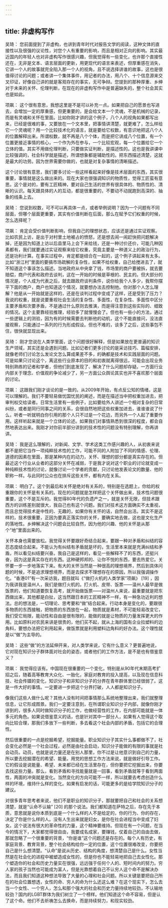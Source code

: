 ```yaml
---
---
---
```

title: 非虚构写作
---




吴琦： 您前面提到了非虚构，也讲到青年时代对报告文学的阅读，这种文体的直接性以及很强的议论性，对您个人有重要的影响，而且是相对正向的影响。其实最近国内的年轻人也对非虚构写作很感兴趣，但我觉得有一些变化，也许那个直接性还在，无非是文本、语言层面的更新，用更现代的语言来表述，但厚重感在消失，它讲一个人的故事就完全陷入那一个人的视角，且不说选择讲谁的故事，这也是很值得讨论的问题；或者讲一个集体事件，用记者的办法，用八个、十个信息源来交叉印证，好像自己讲的就是客观存在的事实，无可争辩。您提到的那种厚重、乡绅对于未来的关怀、伦理判断，在现在的非虚构写作中是普遍缺失的，整个社会其实也是如此。

项飙： 这个很有意思，我想这里是不是可以补充一点。如果把自己的愿景也写进去，会增加一定的厚重感，但更重要的，是会给文本一个灵魂，不是机械的记录，而是有灵魂和关怀在里面。比如你刚才讲的这个例子，八个人的视角如果都写出来，已经是很难的事，又要放在一个文本里，把事情讲清楚，就更难了，怎么样给它一个灵魂呢？用一个比较技术化的语言，就是要给它权数，有意识地把这八个人的位置解释出来。所谓权数，就不再是八个个体，而是把它讲成八个位置，有一个位置更接近事情的核心，一个作为外在参与，一个比较宏观，每一个位置给它一个立体的值。其实不用做伦理判断，只要做实证判断，是描述性的。这也是我讲课中比较强调的，社会科学就是描述，所谓想象都是辅助性的。把东西描述清楚，这就是最大的功劳。因为世界需要你做的，也就是对复杂事情的清晰描述。

这个讨论很有意思，我们要多讨论一些这样看起来好像是技术层面的东西，其实很重要，事情就是这么做出来的。现在大家也很强调知识的物质性，觉得工匠蛮有意思。这个是对的，要有工匠精神，要对自己生活的世界有很具体的、物质性的、清晰的认识。每天跟具体的人的互动，都是很重要的，不要动不动就跑到高深的、抽象的线条上去。

吴琦： 您说到权数，可不可以再具体一点，或者举例说明？因为一个问题有不同层面，但哪个层面更重要，其实有价值判断在后面，那么在赋予它们权重的时候，怎么选择呢？

项飙： 肯定会受价值判断影响，但我自己的理想状态，应该还是通过实证观察。比如农民上访，是出于对村里土地被占的愤怒，还是想去闹一闹赶快把问题解决掉，还是因为知道上访以后县里马上会下来给钱，还是一种讨价还价，可能几种因素都有，我们就要通过实证观察来给它权重，究竟主要是一种道义上的政治行为，还是功利计算。在事实过程中，肯定都是结合在一起的，这个例子讲起来有太多。比如“浙江村”里面的要搞市场疏解的复杂性，如果不给权重，自己给搅进去了，就不知道这个事该怎么描述。当地政府从中央拿了钱，市场里的商户要被拆，就去要赔偿，商户代表和政府去谈判，这在一开始的时候是草根的、民主的。但大部分的情况是，个人成为代表之后，就去跟政府谈判条件，说你给我个人多少，我帮你摆平下面的商户，商户也知道这个情况，就要想办法去控制他。你对那个人怎么理解？他是从一开始就是这样的，还是在谈判过程中变成了这样，还是受到了压力？我说的权重，就是说要重视社会生活的复杂性、多面性，在复杂性、多面性中区分主要矛盾和次要矛盾，不是通过什么原则去推演，而是得注意到这些实际的、细致的情况。这个主要靠经验推理，经验多了就慢慢会了。但也有一些小的方法，通过一些逻辑上的测验，因为有的时候需要去判断他的动机，这个不能直接问，没法直接观察，只能通过一系列的行为形成假设。但也不难的，谈多了之后，这些事包不住，很快就显现出来。

吴琦： 刚才您说在人类学里面，这个问题很好解释，但是如果放在更普遍的知识生产领域，其实还是会遇到问题。比如记者们更多讨论的是采访技巧、篇幅安排，就像老师们讨论怎么发论文怎么算成果差不多，的确都是技术和实践层面的问题。可是如果只讨论这个，离这些行业原本的目的和初衷就离得很远，可能会出现业务特别熟练的记者和学者，但他们到底发现了、解决了什么问题却存疑。一方面行业内部关于理念、价值观的争论减少了，另一方面公众舆论其实也并不喜欢那个层面的讨论。

项飙： 这跟我们刚才谈论的是一致的。从2009年开始，有点反公知的情绪，这是可以理解的。我们不要轻易做忧国忧民的阐述，而是在描述当中把权重加进去，把审判权交给读者。日常生活里有一些例子，比如要给外人讲述一个相对复杂的日常纠纷，或者是同行同事之间的关系，会很自然地把这些权重加进去，谁谁谁说了什么，听者一听就明白你引用的那个人只不过是一个花边，而另外一个人起了重要作用。这样听起来就是一个立体的论述。如果我们对事情熟悉到很深的程度，都会自然地表达出来。我刚才对你前半部分讲到的技术性的问题没有特别理解，你再讲讲。

吴琦： 我是这么理解的，对新闻、文学、学术这类工作感兴趣的人，从初衷来说都不是把它当作一项纯粹技术性的工作，可能不同的人附加了不同的情感、伦理、道德的因素在里面，那是某种内在的动力，关怀、理想的部分都是真实存在的。但最近这个行业从业者的这部分关怀在减弱，于是我才说对这个职业的讨论就变成一种纯粹技术性的讨论，就像讨论一个学者的贡献，只讨论他发表论文的数量、他的职称一样。与此同时公众也在排斥这些关怀，都有内在关系。

项飙： 明白了。这个到最后和关怀是绝对有关系的，特别是在选题上，你给的权重跟你的关怀是有关系的。现在的问题就是怎样把这个关怀做出来，技术性问题很重要，这个不是互斥的。我觉得80年代的负遗产之一，就是关怀无限，但技术跟西方的训练差别就很大，我自己也有这个问题。我们对技术这方面确实不太重视，而且总觉得技术是中性的、无趣的，如果你有关怀的话，自然会出活。其实不是这样的，技术很重要，正因为要真正落实你的关怀，要确实地去做，这也是文化生产的落地性。乡绅解决这个问题会比较自然，因为他的兴趣、他的关怀是从那个“地”里面出来的。

关怀本身也需要放松。我觉得关怀要跟好奇结合起来，要跟一种对矛盾和纠结的容忍态度结合起来。不能认为有纠结有矛盾就是坏的，生活里本来就是充满纠结和矛盾，所以看见纠结要兴奋。我自己是这样的，看见一些解释不了的东西，还挺兴奋，因为这是真实存在的东西。这种硬邦邦的、让你不悦的东西，要去热爱它。关怀要一步一步地落实下来。有大的关怀当然是一种很高的理想境界，然后到具体问题的时候，不是追求理想境界，而是去探求不理想存在的原因，所以我强调操作化。“香港01”有一次采访我，题目就叫《“做打火机的人类学家”项飙》 [19] ，因为我讲我是温州人，我们是做打火机的。打火机、皮带、饭票——温州人最早是做饭票的，他们知道要恢复高考，就开始做饭票——对温州人来说，最重要就是把东西做出来，其他都是白扯，这当然跟日本的工匠精神不一样，有一种急功近利的想法。总的想法是，一切理论、思考要和“做”结合起来。行动本身是变化的，要跟很多物质的东西接触，把物质的东西放在一起，物质就是素材，不可能轻易改变它，我们受它局限，能动性和自由是很有限的，能做的就是让物质的力量发挥更大的作用。比如原料对农民来讲是很贵的，他们买不起，就从上海的国有企业拉塑料的边角料，要想办法把它利用起来，做饭票就是利用塑料边角料的好办法。这个理性就是以“做”为主导的。

吴琦： 这些“做”的方法延伸开来，对人类学来说，它有什么意义？更普遍地说，它对现在知识分子群体面对社会的姿态，或者他们的工作方法，是不是也有借鉴意义？

项飙： 我觉得应该有。中国现在很重要的一个变化，特别是从90年代末期高考扩招之后，随着高等教育大众化、一胎化，家庭对教育的投入提高，以及现在信息科技、社会传媒的变化，知识分子和非知识分子的分界在青年群体里已经很弱了。这是一件大好的事情。一定要进一步把这个分界打破，人人都是知识分子。

像我们这些人做什么呢？其他人没有时间把事情那么系统地整理出来，我们就整理信息，让它形成图景。我们一定要注意到，在所谓职业知识分子内部，就像你刚才讲到的，很多人同时做知识分子的工作，也做经营性的工作，在内部可能就是一体多元的角色。如果说借鉴意义的话，也是针对其中一部分人，如果有人觉得这个取向比较合理，那我们多放下一些判断，多去看这个社会内部的矛盾，包括它的合理性。

然后很重要的一点是挖掘希望，挖掘能量。职业知识分子其实什么事都做不了，社会变化必然是一个社会过程，必然是由社会启动，知识分子能做的有限的事就是社会动员。动员，也就是说力量还是在别人那里，你不过是让他意识到自己的力量，所以要去挖掘潜在的希望、能量。用党的思想工作方法来说，就是做好引导工作。它的假设是说能量、希望、未来都已经在生活里存在，但你要把它挖掘出来，你要去找这些力量。那么，看到矛盾和寻找能量就是一回事，看到矛盾就等于看到两面性，两面的冲突就是变化。当然变化的方向可能不一样，所以就要去考虑创造什么样的环境，维持什么样的变化。如果有启发的话，可能更多的是给学院知识分子的建议。

对很多青年思考者来说，他们不是职业的知识分子，那就要把自己和社会的关系想清楚，就是“认命不认输” [20] 的那个说法。我们都知道在萨特之后，存在先于本质，意思就是说你本质到底是一个什么样的人不是给定的，你的行为、你的存在，决定了你是什么样的人。没有人生出来就是妇女，是你在社会进程当中变成了妇女。这个说法有很大的革命性的力量，这个精神要维持。但现在有一个问题，在当今的情况下，大家都觉得很自由，我要成名成家，要赚钱，仗着自己的自由去做，那就忽略了一个很重要的背景，“你是谁”这个问题还是存在的。每个人有历史，有家庭背景、教育背景，整个社会结构给你一定的位置，这个位置很难改变，你要把自己是什么想清楚。“认命”是说从历史、结构的角度，想清楚自己是什么。女性当然是在社会化的进程中被塑造成女性的，但是你也不能轻易地把自己去女性化。那个塑造你的社会和历史力量实在很强，远远强于任何个人的、短时间内的努力。穷人家的孩子当然也可能成为富人，但是光靠想着自己不认穷人这个命不是解决办法，而且我们知道这种想法导致了大量的心理和社会问题。所以关键是要把自己所在的社会位置想透，女性的命、穷人的命为什么还这么难？在这个现实下，怎么去当一个女性、一个穷人，怎么和那个强大的社会和历史力量持续地较劲，不认输地较劲？国内的LGBT群体为我们树立了一个榜样。他们知道这个命不容易，但是认了这个命。他们不去祈祷怎么去换命，而是持续努力，和现实较劲。